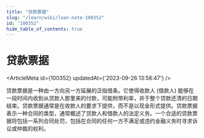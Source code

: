 ```yaml
---
title: "贷款票据"
slug: "/learn/wiki/loan-note-100352"
id: "100352"
hide_table_of_contents: true
---
```



# 贷款票据

<ArticleMeta id={100352} updatedAt={'2023-09-26 13:58:47'} />
<div className='border-solid border-b border-t-0 my-4 border-[var(--ifm-color-gray-300)]' />

贷款票据是一种由一方向另一方延展的泛指借条。它使得收款人 (借款人) 能够在一段时间内收到从贷款人那里来的付款，可能附带利率，并于整个贷款还清的日期结束。贷款票据通常是在收款人的要求下提供，而不是以现金形式提供。贷款票据表示一种合同的类型，通常概述了贷款人和借款人的法定义务。一个合适的贷款票据将包括一系列合同处罚，包括在合同的任何一方不满足或违约金融义务时寻求诉讼或仲裁的权利。
